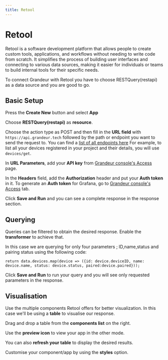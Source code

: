 ```yaml
---
title: Retool
---
```


# Retool

Retool is a software development platform that allows people to create custom tools, applications, and workflows without needing to write code from scratch. 
It simplifies the process of building user interfaces and connecting to various data sources, making it easier for individuals or teams to build internal tools for their specific needs.

To connect Grandeur with Retool you have to choose RESTQuery(restapi) as a data source and you are good to go. 

## Basic Setup

Press the **Create New** button and select **App**

Choose **RESTQuery(restapi)** as **resource**.

Choose the action type as POST and then fill in the **URL field** with `https://api.grandeur.tech` followed by the path or endpoint you want to send the request to. 
You can find a [list of all endpoints here](/references/rest-api)
For example, to list all your devices registered in your project and their details, you will use `devices/get`.

In **URL Parameters**, add your **API key** from [Grandeur console's Access](https://console.grandeur.dev/access) page.

In the **Headers** field, add the **Authorization** header and put your **Auth token** in it. To generate an **Auth token** for Grafana, go to [Grandeur console's Access](https://console.grandeur.dev/access) tab.

Click **Save and Run** and you can see a complete response in the response section.


<ReactPlayer playing controls volume={0} width={832} height={468} url="/demos/retool/retool-1.webm" />


## Querying

Queries can be filtered to obtain the desired response. Enable the **transformer** to achieve that.

In this case we are querying for only 
four parameters ; ID,name,status and pairing status using the following code:

`return data.devices.map(device => ({id: device.deviceID, name: device.name, status: device.status, paired:device.paired}));`

Click **Save and Run** to run your query and you will see only requested parameters in the response.

## Visualisation

Use the multiple components Retool offers for better visualization. In this case we'll be using a **table** to visualise our response. 

Drag and drop a table from the **components list** on the right.

Use the **preview icon** to view your app in the other mode. 

You can also **refresh your table** to display the desired results. 

Customise your component/app by using the **styles** option.


<ReactPlayer playing controls volume={0} width={832} height={468} url="/demos/retool/retool-2.webm" />
